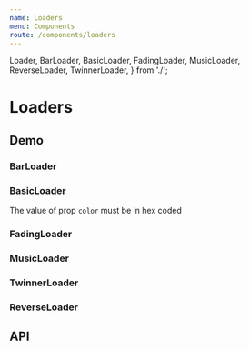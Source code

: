 ```yaml
---
name: Loaders
menu: Components
route: /components/loaders
---
```



  Loader,
  BarLoader,
  BasicLoader,
  FadingLoader,
  MusicLoader,
  ReverseLoader,
  TwinnerLoader,
} from './';

# Loaders

## Demo

### BarLoader

<Playground>
  <Container
    style={{
      height: 50,
    }}
  >
    <BarLoader color="red" size="small" />
  </Container>
  <Container
    style={{
      height: 50,
    }}
  >
    <BarLoader color="green" size="medium" />
  </Container>
  <Container
    style={{
      height: 50,
    }}
  >
    <BarLoader color="blue" size="large" />
  </Container>
</Playground>

### BasicLoader

The value of prop `color` must be in hex coded

<Playground>
  <Container>
    <BasicLoader color="#ff0000" size="small" />
    <BasicLoader color="#00ff00" size="medium" />
    <BasicLoader color="#0000ff" size="large" />
  </Container>
</Playground>

### FadingLoader

<Playground>
  <Container>
    <FadingLoader color="red" size="small" />
    <FadingLoader color="green" size="medium" />
    <FadingLoader color="blue" size="large" />
  </Container>
</Playground>

### MusicLoader

<Playground>
  <Container>
    <MusicLoader color="red" size="small" />
    <MusicLoader color="green" size="medium" />
    <MusicLoader color="blue" size="large" />
  </Container>
</Playground>

### TwinnerLoader

<Playground>
  <Container>
    <TwinnerLoader color="red" size="small" />
    <TwinnerLoader color="green" size="medium" />
    <TwinnerLoader color="blue" size="large" />
  </Container>
</Playground>

### ReverseLoader

<Playground>
  <Container>
    <ReverseLoader color="red" size="small" />
    <ReverseLoader color="green" size="medium" />
    <ReverseLoader color="blue" size="large" />
  </Container>
</Playground>

## API

<Props of={Loader} />
